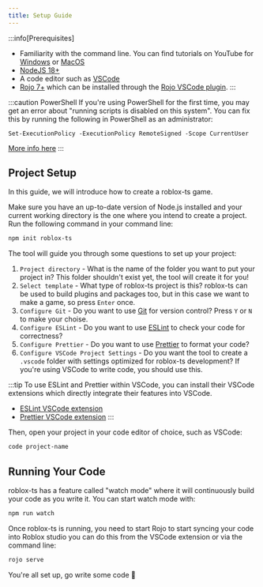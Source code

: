 ```yaml
---
title: Setup Guide
---
```


:::info[Prerequisites]
- Familiarity with the command line. You can find tutorials on YouTube for [Windows](https://www.youtube.com/watch?v=FiTZgpRpWv0) or [MacOS](https://www.youtube.com/watch?v=aKRYQsKR46I)
- [NodeJS 18+](https://nodejs.org/)
- A code editor such as [VSCode](https://code.visualstudio.com/)
- [Rojo 7+](https://rojo.space/) which can be installed through the [Rojo VSCode plugin](https://marketplace.visualstudio.com/items?itemName=evaera.vscode-rojo).
:::

:::caution PowerShell
If you're using PowerShell for the first time, you may get an error about "running scripts is disabled on this system". You can fix this by running the following in PowerShell as an administrator:

`Set-ExecutionPolicy -ExecutionPolicy RemoteSigned -Scope CurrentUser`

[More info here](./articles/powershell.mdx)
:::

## Project Setup

In this guide, we will introduce how to create a roblox-ts game.

Make sure you have an up-to-date version of Node.js installed and your current working directory is the one where you intend to create a project. Run the following command in your command line:

```bash npm2yarn
npm init roblox-ts
```

The tool will guide you through some questions to set up your project:
1. `Project directory` - What is the name of the folder you want to put your project in? This folder shouldn't exist yet, the tool will create it for you!
2. `Select template` -  What type of roblox-ts project is this? roblox-ts can be used to build plugins and packages too, but in this case we want to make a game, so press `Enter` once.
3. `Configure Git` - Do you want to use [Git](https://git-scm.com/) for version control? Press `Y` or `N` to make your choise.
4. `Configure ESLint` - Do you want to use [ESLint](https://eslint.org/) to check your code for correctness?
5. `Configure Prettier` - Do you want to use [Prettier](https://prettier.io/) to format your code?
6. `Configure VSCode Project Settings` - Do you want the tool to create a `.vscode` folder with settings optimized for roblox-ts development? If you're using VSCode to write code, you should use this.

:::tip
To use ESLint and Prettier within VSCode, you can install their VSCode extensions which directly integrate their features into VSCode.
- [ESLint VSCode extension](https://marketplace.visualstudio.com/items?itemName=dbaeumer.vscode-eslint)
- [Prettier VSCode extension](https://marketplace.visualstudio.com/items?itemName=esbenp.prettier-vscode)
:::

Then, open your project in your code editor of choice, such as VSCode:

```bash title="Terminal"
code project-name
```

## Running Your Code

roblox-ts has a feature called "watch mode" where it will continuously build your code as you write it. You can start watch mode with:

```bash npm2yarn
npm run watch
```

Once roblox-ts is running, you need to start Rojo to start syncing your code into Roblox studio you can do this from the VSCode extension or via the command line:

```bash title="Terminal"
rojo serve
```

You're all set up, go write some code :tada:
